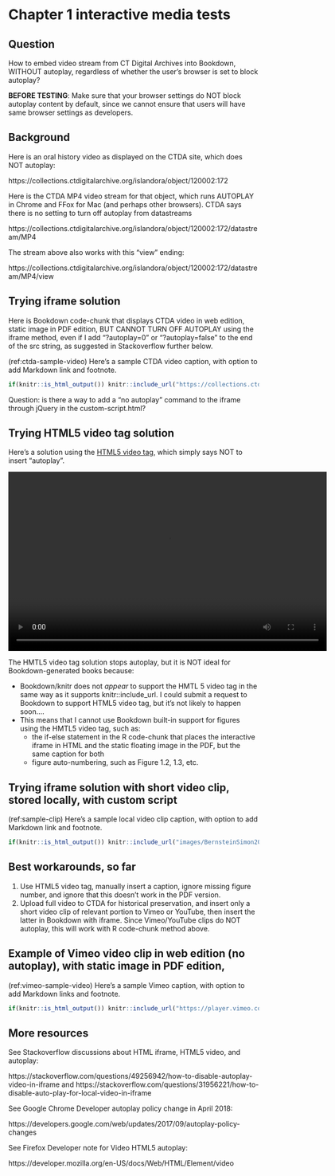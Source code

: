 # Chapter 1 interactive media tests

## Question {-}
How to embed video stream from CT Digital Archives into Bookdown, WITHOUT autoplay, regardless of whether the user's browser is set to block autoplay?

**BEFORE TESTING**: Make sure that your browser settings do NOT block autoplay content by default, since we cannot ensure that users will have same browser settings as developers.

## Background {-}
Here is an oral history video as displayed on the CTDA site, which does NOT autoplay:

https://collections.ctdigitalarchive.org/islandora/object/120002:172

Here is the CTDA MP4 video stream for that object, which runs AUTOPLAY in Chrome and FFox for Mac (and perhaps other browsers). CTDA says there is no setting to turn off autoplay from datastreams

https://collections.ctdigitalarchive.org/islandora/object/120002:172/datastream/MP4

The stream above also works with this "view" ending:

https://collections.ctdigitalarchive.org/islandora/object/120002:172/datastream/MP4/view

## Trying iframe solution {-}
Here is Bookdown code-chunk that displays CTDA video in web edition, static image in PDF edition, BUT CANNOT TURN OFF AUTOPLAY using the iframe method, even if I add "?autoplay=0" or "?autoplay=false" to the end of the src string, as suggested in Stackoverflow further below.

(ref:ctda-sample-video) Here's a sample CTDA video caption, with option to add Markdown link and footnote.

```r
if(knitr::is_html_output()) knitr::include_url("https://collections.ctdigitalarchive.org/islandora/object/120002:172/datastream/MP4?autoplay=false") else knitr::include_graphics("images/2014-lumpkin-mae-willie-screenshot.png")
```

Question: is there a way to add a "no autoplay" command to the iframe through jQuery in the custom-script.html?


## Trying HTML5 video tag solution {-}
Here's a solution using the [HTML5 video tag](https://www.w3schools.com/tags/tag_video.asp), which simply says NOT to insert "autoplay".

<video width="640" height="360" controls>
    <source src="https://collections.ctdigitalarchive.org/islandora/object/120002:191/datastream/MP4" type="video/mp4">
</video>

The HMTL5 video tag solution stops autoplay, but it is NOT ideal for Bookdown-generated books because:

-  Bookdown/knitr does not *appear* to support the HMTL 5 video tag in the same way as it supports knitr::include_url. I could submit a request to Bookdown to support HTML5 video tag, but it's not likely to happen soon....
- This means that I cannot use Bookdown built-in support for figures using the HMTL5 video tag, such as:
  - the if-else statement in the R code-chunk that places the interactive iframe in HTML and the static floating image in the PDF, but the same caption for both
  - figure auto-numbering, such as Figure 1.2, 1.3, etc.

## Trying iframe solution with short video clip, stored locally, with custom script {-}
(ref:sample-clip) Here's a sample local video clip caption, with option to add Markdown link and footnote.

```r
if(knitr::is_html_output()) knitr::include_url("images/BernsteinSimon2011clip.mp4") else knitr::include_graphics("images/2014-lumpkin-mae-willie-screenshot.png")
```


## Best workarounds, so far {-}
1. Use HTML5 video tag, manually insert a caption, ignore missing figure number, and ignore that this doesn't work in the PDF version.
2. Upload full video to CTDA for historical preservation, and insert only a short video clip of relevant portion to Vimeo or YouTube, then insert the latter in Bookdown with iframe. Since Vimeo/YouTube clips do NOT autoplay, this will work with R code-chunk method above.


## Example of Vimeo video clip in web edition (no autoplay), with static image in PDF edition, {-}
(ref:vimeo-sample-video) Here's a sample Vimeo caption, with option to add Markdown links and footnote.

```r
if(knitr::is_html_output()) knitr::include_url("https://player.vimeo.com/video/27299734") else knitr::include_graphics("images/2011-walsh-debra.jpg")
```


## More resources {-}
See Stackoverflow discussions about HTML iframe, HTML5 video, and autoplay:

https://stackoverflow.com/questions/49256942/how-to-disable-autoplay-video-in-iframe
and
https://stackoverflow.com/questions/31956221/how-to-disable-auto-play-for-local-video-in-iframe

See Google Chrome Developer autoplay policy change in April 2018:

https://developers.google.com/web/updates/2017/09/autoplay-policy-changes

See Firefox Developer note for Video HTML5 autoplay:

https://developer.mozilla.org/en-US/docs/Web/HTML/Element/video
